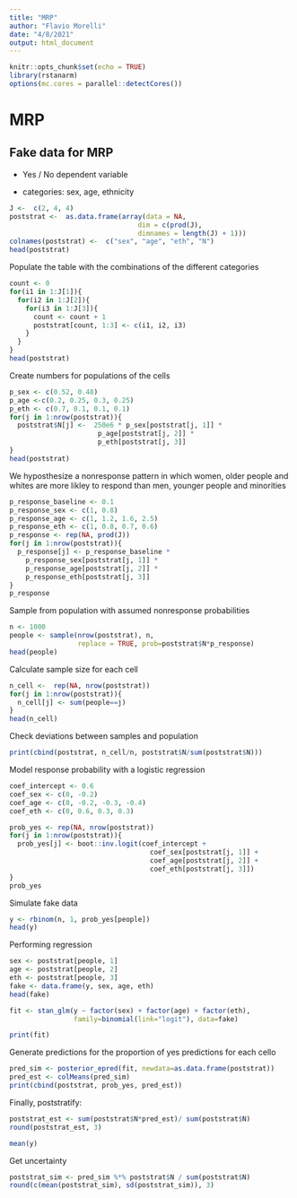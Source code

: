 ```yaml
---
title: "MRP"
author: "Flavio Morelli"
date: "4/8/2021"
output: html_document
---
```


```r
knitr::opts_chunk$set(echo = TRUE)
library(rstanarm)
options(mc.cores = parallel::detectCores())
```

# MRP

## Fake data for MRP

-   Yes / No dependent variable

-   categories: sex, age, ethnicity

```r
J <-  c(2, 4, 4)
poststrat <-  as.data.frame(array(data = NA, 
                                dim = c(prod(J), 
                                dimnames = length(J) + 1)))
colnames(poststrat) <-  c("sex", "age", "eth", "N")
head(poststrat)
```

Populate the table with the combinations of the different categories

```r
count <- 0
for(i1 in 1:J[1]){
  for(i2 in 1:J[2]){
    for(i3 in 1:J[3]){
      count <- count + 1
      poststrat[count, 1:3] <- c(i1, i2, i3)
    }
  }
}
head(poststrat)
```

Create numbers for populations of the cells

```r
p_sex <- c(0.52, 0.48)
p_age <-c(0.2, 0.25, 0.3, 0.25)
p_eth <- c(0.7, 0.1, 0.1, 0.1)
for(j in 1:nrow(poststrat)){
  poststrat$N[j] <-  250e6 * p_sex[poststrat[j, 1]] *       
                      p_age[poststrat[j, 2]] *
                      p_eth[poststrat[j, 3]]
}
head(poststrat)
```

We hyposthesize a nonresponse pattern in which women, older people and whites are more likley to respond than men, younger people and minorities

```r
p_response_baseline <- 0.1
p_response_sex <- c(1, 0.8)
p_response_age <- c(1, 1.2, 1.6, 2.5)
p_response_eth <- c(1, 0.8, 0.7, 0.6)
p_response <- rep(NA, prod(J))
for(j in 1:nrow(poststrat)){
  p_response[j] <- p_response_baseline * 
    p_response_sex[poststrat[j, 1]] *
    p_response_age[poststrat[j, 2]] *
    p_response_eth[poststrat[j, 3]]
}
p_response
```

Sample from population with assumed nonresponse probabilities

```r
n <- 1000
people <- sample(nrow(poststrat), n, 
                 replace = TRUE, prob=poststrat$N*p_response)
head(people)
```

Calculate sample size for each cell

```r
n_cell <-  rep(NA, nrow(poststrat))
for(j in 1:nrow(poststrat)){
  n_cell[j] <- sum(people==j)
}
head(n_cell)
```

Check deviations between samples and population

```r
print(cbind(poststrat, n_cell/n, poststrat$N/sum(poststrat$N)))
```

Model response probability with a logistic regression

```r
coef_intercept <- 0.6
coef_sex <- c(0, -0.2)
coef_age <- c(0, -0.2, -0.3, -0.4)
coef_eth <- c(0, 0.6, 0.3, 0.3)

prob_yes <- rep(NA, nrow(poststrat))
for(j in 1:nrow(poststrat)){
  prob_yes[j] <- boot::inv.logit(coef_intercept +
                                   coef_sex[poststrat[j, 1]] +
                                   coef_age[poststrat[j, 2]] +
                                   coef_eth[poststrat[j, 3]])
}
prob_yes
```

Simulate fake data

```r
y <- rbinom(n, 1, prob_yes[people])
head(y)
```

Performing regression

```r
sex <- poststrat[people, 1]
age <- poststrat[people, 2]
eth <- poststrat[people, 3]
fake <- data.frame(y, sex, age, eth)
head(fake)
```

```r
fit <- stan_glm(y ~ factor(sex) + factor(age) + factor(eth),
                family=binomial(link="logit"), data=fake)
```

```r
print(fit)
```

Generate predictions for the proportion of yes predictions for each cello

```r
pred_sim <- posterior_epred(fit, newdata=as.data.frame(poststrat))
pred_est <- colMeans(pred_sim)
print(cbind(poststrat, prob_yes, pred_est))
```

Finally, poststratify:

```r
poststrat_est <- sum(poststrat$N*pred_est)/ sum(poststrat$N)
round(poststrat_est, 3)
```

```r
mean(y)
```

Get uncertainty

```r
poststrat_sim <- pred_sim %*% poststrat$N / sum(poststrat$N)
round(c(mean(poststrat_sim), sd(poststrat_sim)), 3)
```
